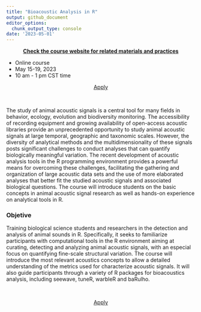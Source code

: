 ```yaml
---
title: "Bioacoustic Analysis in R"
output: github_document
editor_options: 
  chunk_output_type: console
date: '2023-05-01'
---
```


<!-- <figure> -->
<!--   <img src="https://marce10.github.io/OTS_BIR_2022/images/measures-parrot-call-spectro3.jpg"> -->

<!-- </figure> -->
<div class="alert alert-success">

<center>[**Check the course website for related materials and practices**](https://marce10.github.io/OTS_BIR_2023/
)</center>

</div>

<div class="alert alert-warning">

  - Online course
  - May 15-19, 2023
  - 10 am - 1 pm CST time

</div>

<center><a href="https://tropicalstudies.org/course/online-course-bioacoustic-analysis-in-r/" class="btn btn-info btn-lg">Apply</a></center>


&nbsp; 

The study of animal acoustic signals is a central tool for many fields
in behavior, ecology, evolution and biodiversity monitoring. The
accessibility of recording equipment and growing availability of
open-access acoustic libraries provide an unprecedented opportunity to
study animal acoustic signals at large temporal, geographic and
taxonomic scales. However, the diversity of analytical methods and the
multidimensionality of these signals posts significant challenges to
conduct analyses that can quantify biologically meaningful variation.
The recent development of acoustic analysis tools in the R programming
environment provides a powerful means for overcoming these challenges,
facilitating the gathering and organization of large acoustic data sets
and the use of more elaborated analyses that better fit the studied
acoustic signals and associated biological questions. The course will
introduce students on the basic concepts in animal acoustic signal
research as well as hands-on experience on analytical tools in R.

<div class="alert alert-info">

### Objetive

Training biological science students and researchers in the detection and analysis of animal sounds in R. Specifically, it seeks to familiarize participants with computational tools in the R environment aiming at curating, detecting and analyzing animal acoustic signals, with an especial focus on quantifying fine-scale structural variation. The course will introduce the most relevant acoustics concepts to allow a detailed understanding of the metrics used for characterize acoustic signals. It will also guide participants through a variety of R packages for bioacoustics analysis, including seewave, tuneR, warbleR and baRulho. 

</div>

<br>

<center><a href="https://tropicalstudies.org/course/online-course-bioacoustic-analysis-in-r/" class="btn btn-info btn-lg">Apply</a></center>

<br>

